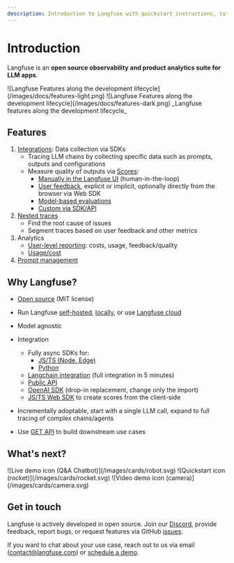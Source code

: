 ```yaml
---
description: Introduction to Langfuse with quickstart instructions, tutorials, and more.
---
```


# Introduction

Langfuse is an **open source observability and product analytics suite for LLM apps**.

<Frame
  transparent
  fullWidth
  className="mt-10 rounded-lg ring-primary/20 ring-1 dark:hidden"
>
  ![Langfuse Features along the development
  lifecycle](/images/docs/features-light.png)
</Frame>
<Frame
  transparent
  fullWidth
  className="mt-10 rounded-lg ring-primary/20 ring-1 hidden dark:block"
>
  ![Langfuse Features along the development
  lifecycle](/images/docs/features-dark.png)
</Frame>
<span>_Langfuse features along the development lifecycle_</span>

## Features

1. [Integrations](/docs/integrations): Data collection via SDKs
   - Tracing LLM chains by collecting specific data such as prompts, outputs and configurations
   - Measure quality of outputs via [Scores](/docs/scores):
     - [Manually in the Langfuse UI](/docs/scores/manually) (human-in-the-loop)
     - [User feedback](/docs/scores/user-feedback), explicit or implicit, optionally directly from the browser via Web SDK
     - [Model-based evaluations](/docs/scores/model-based-evals)
     - [Custom via SDK/API](/docs/scores/custom)
1. [Nested traces](/docs/tracing)
   - Find the root cause of issues
   - Segment traces based on user feedback and other metrics
1. Analytics
   - [User-level reporting](/docs/user-explorer): costs, usage, feedback/quality
   - [Usage/cost](/docs/token-usage)
1. [Prompt management](/docs/prompts)

## Why Langfuse?

- [Open source](/docs/open-source) (MIT license)
- Run Langfuse [self-hosted](/docs/deployment/self-host), [locally](/docs/deployment/local), or use [Langfuse cloud](/docs/deployment/cloud)
- Model agnostic
- Integration

  - Fully async SDKs for:
    - [JS/TS (Node, Edge)](/docs/sdk/typescript)
    - [Python](/docs/sdk/python)
  - [Langchain integration](/docs/langchain) (full integration in 5 minutes)
  - [Public API](/docs/api)
  - [OpenAI SDK](/docs/openai) (drop-in replacement, change only the import)
  - [JS/TS Web SDK](/docs/sdk/typescript-web) to create scores from the client-side

- Incrementally adoptable, start with a single LLM call, expand to full tracing of complex chains/agents

- Use [GET API](/docs/api) to build downstream use cases

## What's next?

<Cards num={3}>
  <Card href="/docs/demo" title="Live demo" image arrow>
    ![Live demo icon (Q&A Chatbot)](/images/cards/robot.svg)
  </Card>
  <Card href="/docs/get-started" title="Quickstart" image arrow>
    ![Quickstart icon (rocket)](/images/cards/rocket.svg)
  </Card>
  <Card href="/docs/video" title="Langfuse in 2 minutes" image arrow>
    ![Video demo icon (camera)](/images/cards/camera.svg)
  </Card>
</Cards>

## Get in touch

Langfuse is actively developed in open source.
Join our [Discord](/discord), provide feedback, report bugs, or request features via GitHub [issues](/issue).

If you want to chat about your use case, reach out to us via email (contact@langfuse.com) or [schedule a demo](/schedule-demo).

